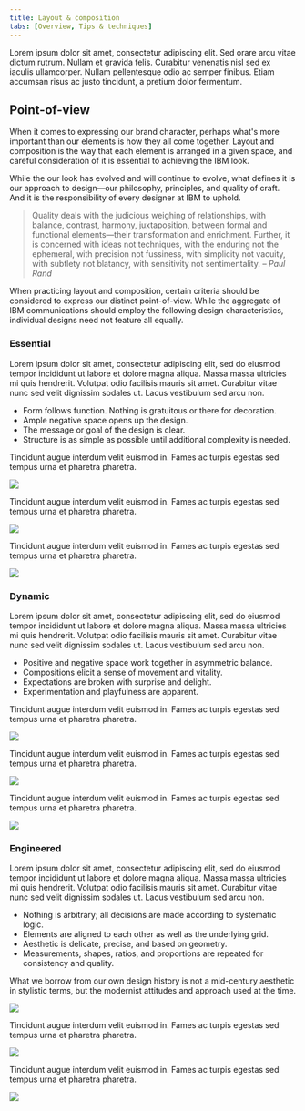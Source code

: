 ```yaml
---
title: Layout & composition
tabs: [Overview, Tips & techniques]
---
```


<PageDescription>

Lorem ipsum dolor sit amet, consectetur adipiscing elit. Sed orare arcu vitae dictum rutrum. Nullam et gravida felis. Curabitur venenatis nisl sed ex iaculis ullamcorper. Nullam pellentesque odio ac semper finibus. Etiam accumsan risus ac justo tincidunt, a pretium dolor fermentum.

</PageDescription>

## Point-of-view

When it comes to expressing our brand character, perhaps what's more important than our elements is how they all come together. Layout and composition is the way that each element is arranged in a given space, and careful consideration of it is essential to achieving the IBM look.

While the our look has evolved and will continue to evolve, what defines it is our approach to design—our philosophy, principles, and quality of craft. And it is the responsibility of every designer at IBM to uphold. 

> Quality deals with the judicious weighing of relationships, with balance, contrast, harmony, juxtaposition, between formal and functional elements—their transformation and enrichment. Further, it is concerned with ideas not techniques, with the enduring not the ephemeral, with precision not fussiness, with simplicity not vacuity, with subtlety not blatancy, with sensitivity not sentimentality.
> <cite>– Paul Rand</cite>

When practicing layout and composition, certain criteria should be considered to express our distinct point-of-view. While the aggregate of IBM communications should employ the following design characteristics, individual designs need not feature all equally.


<Row className="example-section">
<Column colMd={2} colLg={4}>

### Essential

</Column>
<Column colMd={6} colLg={8}>

Lorem ipsum dolor sit amet, consectetur adipiscing elit, sed do eiusmod tempor incididunt ut labore et dolore magna aliqua. Massa massa ultricies mi quis hendrerit. Volutpat odio facilisis mauris sit amet. Curabitur vitae nunc sed velit dignissim sodales ut. Lacus vestibulum sed arcu non.

- Form follows function. Nothing is gratuitous or there for decoration.
- Ample negative space opens up the design.
- The message or goal of the design is clear.
- Structure is as simple as possible until additional complexity is needed.

</Column>
</Row>

<Row>
<Column colMd={2} colLg={2}>
<Aside className="example-aside">
Tincidunt augue interdum velit euismod in. Fames ac turpis egestas sed tempus urna et pharetra pharetra.
</Aside>
</Column>

<Column colMd={6} colLg={8} offsetLg={2}>

![](/images/Systems2.png)

</Column>
</Row>

<Row>
<Column colMd={2} colLg={2}>
<Aside className="example-aside">
Tincidunt augue interdum velit euismod in. Fames ac turpis egestas sed tempus urna et pharetra pharetra.
</Aside>
</Column>

<Column colMd={6} colLg={8} offsetLg={2}>

![](/images/Business.png)

</Column>
</Row>

<Row>
<Column colMd={2} colLg={2}>
<Aside className="example-aside">
Tincidunt augue interdum velit euismod in. Fames ac turpis egestas sed tempus urna et pharetra pharetra.
</Aside>
</Column>

<Column colMd={6} colLg={8} offsetLg={2}>

![](/images/Config-input.png)

</Column>
</Row>

<Row className="example-section">
<Column colMd={2} colLg={4}>

### Dynamic

</Column>
<Column colMd={6} colLg={8}>

Lorem ipsum dolor sit amet, consectetur adipiscing elit, sed do eiusmod tempor incididunt ut labore et dolore magna aliqua. Massa massa ultricies mi quis hendrerit. Volutpat odio facilisis mauris sit amet. Curabitur vitae nunc sed velit dignissim sodales ut. Lacus vestibulum sed arcu non.

- Positive and negative space work together in asymmetric balance.
- Compositions elicit a sense of movement and vitality.
- Expectations are broken with surprise and delight.
- Experimentation and playfulness are apparent.

</Column>
</Row>

<Row>
<Column colMd={2} colLg={2}>
<Aside className="example-aside">
Tincidunt augue interdum velit euismod in. Fames ac turpis egestas sed tempus urna et pharetra pharetra.
</Aside>
</Column>

<Column colMd={6} colLg={8} offsetLg={2}>

![](/images/AI-Ethics-GIF_v3.gif)

</Column>
</Row>

<Row>
<Column colMd={2} colLg={2}>
<Aside className="example-aside">
Tincidunt augue interdum velit euismod in. Fames ac turpis egestas sed tempus urna et pharetra pharetra.
</Aside>
</Column>

<Column colMd={6} colLg={8} offsetLg={2}>

![](/images/AI_Site.png)

</Column>
</Row>

<Row>
<Column colMd={2} colLg={2}>
<Aside className="example-aside">
Tincidunt augue interdum velit euismod in. Fames ac turpis egestas sed tempus urna et pharetra pharetra.
</Aside>
</Column>

<Column colMd={6} colLg={8} offsetLg={2}>

![](/images/BluePoster.png)

</Column>
</Row>

<Row className="example-section">
<Column colMd={2} colLg={4}>

### Engineered

</Column>
<Column colMd={6} colLg={8}>

Lorem ipsum dolor sit amet, consectetur adipiscing elit, sed do eiusmod tempor incididunt ut labore et dolore magna aliqua. Massa massa ultricies mi quis hendrerit. Volutpat odio facilisis mauris sit amet. Curabitur vitae nunc sed velit dignissim sodales ut. Lacus vestibulum sed arcu non.

- Nothing is arbitrary; all decisions are made according to systematic logic.
- Elements are aligned to each other as well as the underlying grid.
- Aesthetic is delicate, precise, and based on geometry.
- Measurements, shapes, ratios, and proportions are repeated for consistency and quality.

</Column>
</Row>

<Row>
<Column colMd={2} colLg={2}>
<Aside className="example-aside">
What we borrow from our own design history is not a mid-century aesthetic in stylistic terms, but the modernist attitudes and approach used at the time.
</Aside>
</Column>

<Column colMd={6} colLg={8} offsetLg={2}>

![](/images/Design.png)

</Column>
</Row>

<Row>

<Column colMd={2} colLg={2}>
<Aside className="example-aside">
Tincidunt augue interdum velit euismod in. Fames ac turpis egestas sed tempus urna et pharetra pharetra.
</Aside>
</Column>

<Column colMd={6} colLg={8} offsetLg={2}>

![](/images/DesignTownHall.png)

</Column>
</Row>

<Row>
<Column colMd={2} colLg={2}>
<Aside className="example-aside">
Tincidunt augue interdum velit euismod in. Fames ac turpis egestas sed tempus urna et pharetra pharetra.
</Aside>
</Column>

<Column colMd={6} colLg={8} offsetLg={2}>

![](/images/Garage.png)

</Column>
</Row>
